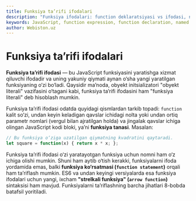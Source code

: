 ```yaml
---
title: Funksiya ta’rifi ifodalari
description: "Funksiya ifodalari: function deklaratsiyasi vs ifodasi, nomlangan/no‑name ifodalar, arrow function’lar va “funksiya literali” g‘oyasi."
keywords: JavaScript, function expression, function declaration, named function, anonymous, arrow function, function literal
author: Webiston.uz
---
```

# Funksiya ta’rifi ifodalari

**Funksiya ta’rifi ifodasi** — bu JavaScript funksiyasini yaratishga xizmat qiluvchi ifodadir va uning yakuniy qiymati aynan o‘sha yangi yaratilgan funksiyaning o‘zi bo‘ladi. Qaysidir ma’noda, obyekt initsializatori "obyekt literali" vazifasini o‘tagani kabi, funksiya ta’rifi ifodasini ham "funksiya literali" deb hisoblash mumkin.

Funksiya ta’rifi ifodasi odatda quyidagi qismlardan tarkib topadi: `function` kalit so‘zi, undan keyin keladigan qavslar ichidagi nolta yoki undan ortiq parametr nomlari (vergul bilan ajratilgan holda) va jingalak qavslar ichiga olingan JavaScript kodi bloki, ya’ni **funksiya tanasi**. Masalan:

``` js
// Bu funksiya o‘ziga uzatilgan qiymatning kvadratini qaytaradi.
let square = function(x) { return x * x; };
```

Funksiya ta’rifi ifodasi o‘zi yaratayotgan funksiya uchun nomni ham o‘z ichiga olishi mumkin. Shuni ham aytib o‘tish kerakki, funksiyalarni ifoda yordamida emas, balki **funksiya ko‘rsatmasi (`function statement`)** orqali ham ta’riflash mumkin. ES6 va undan keyingi versiyalarda esa funksiya ifodalari uchun yangi, ixcham **"strelkali funksiya" (`arrow function`)** sintaksisi ham mavjud. Funksiyalarni ta’riflashning barcha jihatlari 8-bobda batafsil yoritiladi.
